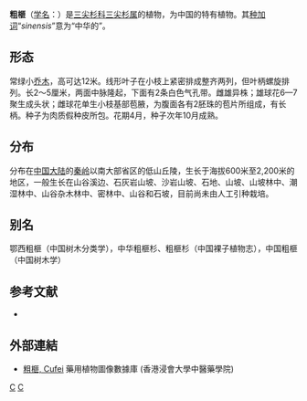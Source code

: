 {{noteTA
|T=zh:三尖杉;zh-tw:粗榧;
|1=zh:三尖杉;zh-tw:粗榧;
}}
{{Speciesbox
| status = lc
| status_system = iucn3.1
| image = Cephalotaxus sinensis 粗榧.jpg
| image_caption = 粗榧
| genus = Cephalotaxus
| species = sinensis
| authority = (Rehd. & E.H.Wilson) H.L.Li, 1953
}}

'''粗榧'''（[[学名|学名]]：{{lang|la|''Cephalotaxus sinensis''}}）是[[三尖杉科|三尖杉科]][[三尖杉属|三尖杉属]]的植物，为中国的特有植物。其[[种加词|种加词]]“''sinensis''”意为“中华的”。

== 形态 ==
常绿小[[乔木|乔木]]，高可达12米。线形叶子在小枝上紧密排成整齐两列，但叶柄螺旋排列。长2～5厘米，两面中脉隆起，下面有2条白色气孔带。雌雄异株；雄球花6—7聚生成头状；雌球花单生小枝基部苞腋，为腹面各有2胚珠的苞片所组成，有长柄。种子为肉质假种皮所包。花期4月，种子次年10月成熟。

== 分布 ==
分布在[[中国大陆|中国大陆]]的[[秦岭|秦岭]]以南大部省区的低山丘陵，生长于海拔600米至2,200米的地区，一般生长在山谷溪边、石灰岩山坡、沙岩山坡、石地、山坡、山坡林中、潮湿林中、山谷杂木林中、密林中、山谷和石坡，目前尚未由人工引种栽培。

== 别名 ==
鄂西粗榧（中国树木分类学），中华粗榧杉、粗榧杉（中国裸子植物志），中国粗榧（中国树木学）

== 参考文献 ==
<div class="references-small">
* {{cite web| url =http://www.bioinfo.cn/db05/KmzwSpecies.php?action=view&id=2759| title =粗榧| work =《中国高等植物数据库全库》| publisher =中国科学院微生物研究所| author =昆明植物研究所| accessdate =2009-02-23| deadurl =yes| archiveurl =https://web.archive.org/web/20160305043344/http://www.bioinfo.cn/db05/KmzwSpecies.php?action=view&id=2759| archivedate =2016-03-05}}
</div>

==外部連結==
*[http://libproject.hkbu.edu.hk/was40/detail?lang=ch&channelid=1288&searchword=herb_id=D00816 粗榧, Cufei] 藥用植物圖像數據庫 (香港浸會大學中醫藥學院) {{zh-hant}}{{en}}
{{Taxonbar|from=Q665625}}

[[Category:三尖杉属|C]]
[[Category:1953年描述的植物|C]]


{{植物小作品}}